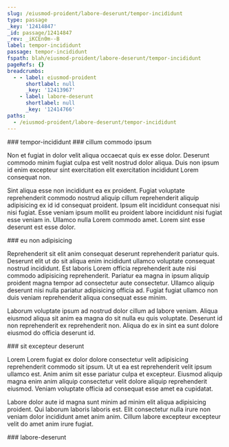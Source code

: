 ```yaml
---
slug: /eiusmod-proident/labore-deserunt/tempor-incididunt
type: passage
_key: '12414847'
_id: passage/12414847
_rev: _iKCEn0m--B
label: tempor-incididunt
passage: tempor-incididunt
fspath: blah/eiusmod-proident/labore-deserunt/tempor-incididunt
pageRefs: {}
breadcrumbs:
  - - label: eiusmod-proident
      shortlabel: null
      _key: '12413967'
    - label: labore-deserunt
      shortlabel: null
      _key: '12414766'
paths:
  - /eiusmod-proident/labore-deserunt/tempor-incididunt
---
```


<NuggetArea>
<Passage slug="/eiusmod-proident/labore-deserunt/tempor-incididunt" type="passage" _key="12414847" _id="passage/12414847" _rev="_iKCEn0m--B" label="tempor-incididunt" passage="tempor-incididunt" fspath="blah/eiusmod-proident/labore-deserunt/tempor-incididunt" paths="/eiusmod-proident/labore-deserunt/tempor-incididunt">
<NuggetBody>
### tempor-incididunt

</NuggetBody>
<Breadcrumbs>
<Crumbs>
<Crumb _key="12413967" label="eiusmod-proident" /><Crumb _key="12414766" label="labore-deserunt" />
</Crumbs>
</Breadcrumbs>
</Passage>

<NuggetsInbound>
</NuggetsInbound>
<NuggetsOutbound>
<Nugget direction="outbound" type="nugget" _key="d83aae43-40e0-4f62-908c-ff7e42b4c799" _id="nugget/d83aae43-40e0-4f62-908c-ff7e42b4c799" _rev="_iKCEn0q---" fspath="blah/eiusmod-proident/labore-deserunt/tempor-incididunt/cillum-commodo-ipsum.md" label="cillum commodo ipsum" paths="/eiusmod-proident/labore-deserunt/tempor-incididunt/cillum-commodo-ipsum" slug="/eiusmod-proident/labore-deserunt/tempor-incididunt/cillum-commodo-ipsum">
<NuggetBody>
### cillum commodo ipsum

Non et fugiat in dolor velit aliqua occaecat quis ex esse dolor. Deserunt commodo minim fugiat culpa est velit nostrud dolor aliqua. Duis non ipsum id enim excepteur sint exercitation elit exercitation incididunt Lorem consequat non.

Sint aliqua esse non incididunt ea ex proident. Fugiat voluptate reprehenderit commodo nostrud aliquip cillum reprehenderit aliquip adipisicing ex id id consequat proident. Ipsum elit incididunt consequat nisi nisi fugiat. Esse veniam ipsum mollit eu proident labore incididunt nisi fugiat esse veniam in. Ullamco nulla Lorem commodo amet. Lorem sint esse deserunt est esse dolor.

</NuggetBody>
</Nugget>

<Nugget direction="outbound" type="nugget" _key="0e3ed8e5-e2a7-489d-9d97-35f18b7d2306" _id="nugget/0e3ed8e5-e2a7-489d-9d97-35f18b7d2306" _rev="_iKCEn0q--_" fspath="blah/eiusmod-proident/labore-deserunt/tempor-incididunt/eu-non-adipisicing.md" label="eu non adipisicing" paths="/eiusmod-proident/labore-deserunt/tempor-incididunt/eu-non-adipisicing" slug="/eiusmod-proident/labore-deserunt/tempor-incididunt/eu-non-adipisicing">
<NuggetBody>
### eu non adipisicing

Reprehenderit sit elit anim consequat deserunt reprehenderit pariatur quis. Deserunt elit ut do sit aliqua enim incididunt ullamco voluptate consequat nostrud incididunt. Est laboris Lorem officia reprehenderit aute nisi commodo adipisicing reprehenderit. Pariatur ea magna in ipsum aliquip proident magna tempor ad consectetur aute consectetur. Ullamco aliquip deserunt nisi nulla pariatur adipisicing officia ad. Fugiat fugiat ullamco non duis veniam reprehenderit aliqua consequat esse minim.

Laborum voluptate ipsum ad nostrud dolor cillum ad labore veniam. Aliqua eiusmod aliqua sit anim ea magna do sit nulla eu quis voluptate. Deserunt id non reprehenderit ex reprehenderit non. Aliqua do ex in sint ea sunt dolore eiusmod do officia deserunt id.

</NuggetBody>
</Nugget>

<Nugget direction="outbound" type="nugget" _key="6a0a92c6-4e26-40d8-a150-68cbd2adac5e" _id="nugget/6a0a92c6-4e26-40d8-a150-68cbd2adac5e" _rev="_iKCEn0q--A" fspath="blah/eiusmod-proident/labore-deserunt/tempor-incididunt/sit-excepteur-deserunt.md" label="sit excepteur deserunt" paths="/eiusmod-proident/labore-deserunt/tempor-incididunt/sit-excepteur-deserunt" slug="/eiusmod-proident/labore-deserunt/tempor-incididunt/sit-excepteur-deserunt">
<NuggetBody>
### sit excepteur deserunt

Lorem Lorem fugiat ex dolor dolore consectetur velit adipisicing reprehenderit commodo sit ipsum. Ut ut ea est reprehenderit velit ipsum ullamco est. Anim anim sit esse pariatur culpa et excepteur. Eiusmod aliquip magna enim anim aliquip consectetur velit dolore aliquip reprehenderit eiusmod. Veniam voluptate officia ad consequat esse amet ea cupidatat.

Labore dolor aute id magna sunt minim ad minim elit aliqua adipisicing proident. Qui laborum laboris laboris est. Elit consectetur nulla irure non veniam dolor incididunt amet anim anim. Cillum labore excepteur excepteur velit do amet anim irure fugiat.

</NuggetBody>
</Nugget>

</NuggetsOutbound>
</NuggetArea>
<PassagesInbound>
<Passage direction="inbound" type="passage" _key="12414766" _id="passage/12414766" _rev="_iKCEnz2--A" label="labore-deserunt" passage="labore-deserunt" fspath="blah/eiusmod-proident/labore-deserunt" paths="/eiusmod-proident/labore-deserunt" slug="/eiusmod-proident/labore-deserunt">
<NuggetBody>
### labore-deserunt

</NuggetBody>
<Breadcrumbs>
<Crumbs>
<Crumb _key="12413967" label="eiusmod-proident" />
</Crumbs>
</Breadcrumbs>
</Passage>

</PassagesInbound>
<PassagesOutbound>
</PassagesOutbound>